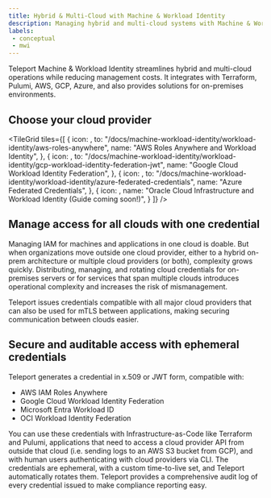```yaml
---
title: Hybrid & Multi-Cloud with Machine & Workload Identity
description: Managing hybrid and multi-cloud systems with Machine & Workload Identity
labels:
 - conceptual
 - mwi
---
```


Teleport Machine & Workload Identity streamlines hybrid and multi-cloud operations while reducing management costs. 
It integrates with Terraform, Pulumi, AWS, GCP, Azure, and also provides solutions for on-premises environments.

## Choose your cloud provider

<TileGrid
  tiles={[
    {
      icon: <Icon name="awsIdentity" size="xl" />,
      to: "/docs/machine-workload-identity/workload-identity/aws-roles-anywhere",
      name: "AWS Roles Anywhere and Workload Identity",
    },
    {
      icon: <Icon name="googleCloud" size="xl" />,
      to: "/docs/machine-workload-identity/workload-identity/gcp-workload-identity-federation-jwt",
      name: "Google Cloud Workload Identity Federation",
    },
    {
      icon: <Icon name="azure" size="xl" />,
      to: "/docs/machine-workload-identity/workload-identity/azure-federated-credentials",
      name: "Azure Federated Credentials",
    },
    {
      icon: <Icon name="oracle" size="xl" />,
      name: "Oracle Cloud Infrastructure and Workload Identity (Guide coming soon!)",
    }
  ]}
/>

## Manage access for all clouds with one credential

Managing IAM for machines and applications in one cloud is doable. But when organizations move outside one cloud provider, either to a hybrid on-prem architecture or multiple cloud providers (or both), complexity grows quickly. Distributing, managing, and rotating cloud credentials for on-premises servers or for services that span multiple clouds introduces operational complexity and increases the risk of mismanagement.

Teleport issues credentials compatible with all major cloud providers that can also be used for mTLS between applications, making securing communication between clouds easier.

## Secure and auditable access with ephemeral credentials

Teleport generates a credential in x.509 or JWT form, compatible with:

- AWS IAM Roles Anywhere
- Google Cloud Workload Identity Federation
- Microsoft Entra Workload ID
- OCI Workload Identity Federation

You can use these credentials with Infrastructure-as-Code like Terraform and Pulumi, applications that need to access a cloud provider API from outside that cloud (i.e. sending logs to an AWS S3 bucket from GCP), and with human users authenticating with cloud providers via CLI. The credentials are ephemeral, with a custom time-to-live set, and Teleport automatically rotates them. Teleport provides a comprehensive audit log of every credential issued to make compliance reporting easy.
